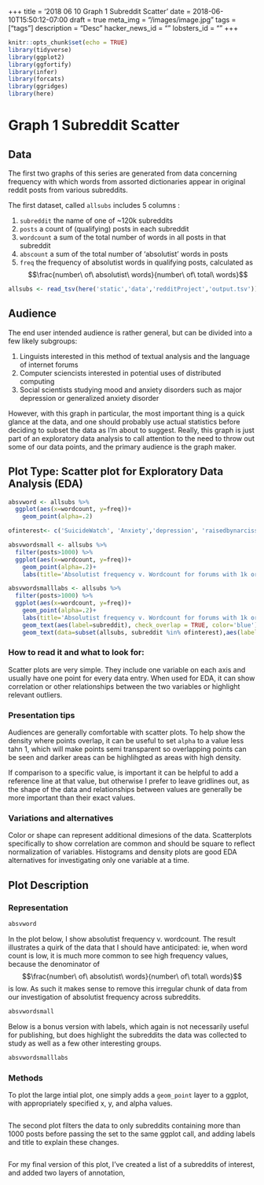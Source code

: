 +++
title = '2018 06 10 Graph 1 Subreddit Scatter'
date = 2018-06-10T15:50:12-07:00
draft = true
meta_img = "/images/image.jpg"
tags = ["tags"]
description = "Desc"
hacker_news_id = ""
lobsters_id = ""
+++



```r
knitr::opts_chunk$set(echo = TRUE)
library(tidyverse)
library(ggplot2)
library(ggfortify)
library(infer)
library(forcats)
library(ggridges)
library(here)
```

# Graph 1 Subreddit Scatter

## Data

The first two graphs of this series are generated from data concerning frequency with which words from assorted dictionaries appear in original reddit posts from various subreddits. 

The first dataset, called `allsubs` includes 5 columns : 

1. `subreddit` the name of one of ~120k subreddits
1. `posts` a count of (qualifying\footnote{only posts of 100+ words in length, marked as 'self' posts, ie. user generated text, not external links were counted in this data collection}) posts in each subreddit
1. `wordcount` a sum of the total number of words in all posts in that subreddit
1.  `abscount` a sum of the total number of 'absolutist'\footnote{Examples of absolutist words are: `always', `never', `completely', etc. For definitions and selection process of `absolutist' words, see: \href{http://journals.sagepub.com/doi/abs/10.1177/2167702617747074}{In an Absolute State}  by AlMosaiwi and Johnstone (2018)} words in posts  
1. `freq` the frequency of absolutist words in qualifying posts, calculated as $$\frac{number\ of\ absolutist\ words}{number\ of\ total\ words}$$


```r
allsubs <- read_tsv(here('static','data','redditProject','output.tsv'))
```
## Audience

The end user intended audience is rather general, but can be divided into a few likely subgroups: 

1. Linguists interested in this method of textual analysis and the language of internet forums
1. Computer sciencists interested in potential uses of distributed computing
1. Social scientists studying mood and anxiety disorders such as major depression or generalized anxiety disorder\footnote{Again I refer the reader to \href{http://journals.sagepub.com/doi/abs/10.1177/2167702617747074}{In an Absolute State}  by AlMosaiwi and Johnstone (2018)}

However, with this graph in particular, the most important thing is a quick glance at the data, and one should probably use actual statistics before deciding to subset the data as I'm about to suggest. Really, this graph is just part of an exploratory data analysis to call attention to the need to throw out some of our data points, and the primary audience is the graph maker. 

## Plot Type: Scatter plot for Exploratory Data Analysis (EDA)
```r
absvword <- allsubs %>% 
  ggplot(aes(x=wordcount, y=freq))+
    geom_point(alpha=.2)
```

```r
ofinterest<- c('SuicideWatch', 'Anxiety','depression', 'raisedbynarcissists')

absvwordsmall <- allsubs %>%
  filter(posts>1000) %>% 
  ggplot(aes(x=wordcount, y=freq))+
    geom_point(alpha=.2)+
    labs(title='Absolutist frequency v. Wordcount for forums with 1k or more posts', x='Wordcount (minimum = 1 mil )')
```

```r

absvwordsmalllabs <- allsubs %>%
  filter(posts>1000) %>% 
  ggplot(aes(x=wordcount, y=freq))+
    geom_point(alpha=.2)+
    labs(title='Absolutist frequency v. Wordcount for forums with 1k or more posts', x='Wordcount (minimum = 1 mil)')+
    geom_text(aes(label=subreddit), check_overlap = TRUE, color='blue')+
    geom_text(data=subset(allsubs, subreddit %in% ofinterest),aes(label=subreddit), check_overlap = FALSE, color='red')

```

### How to read it and what to look for: 

Scatter plots are very simple. They include one variable on each axis and usually have one point for every data entry. When used for EDA, it can show correlation or other relationships between the two variables or highlight relevant outliers. 

### Presentation tips

Audiences are generally comfortable with scatter plots. To help show the density where points overlap, it can be useful to set `alpha` to a value less tahn 1, which will make points semi transparent so overlapping points can be seen and darker areas can be highlihgted as areas with high density. 

If comparison to a specific value, is important it can be helpful to add a reference line at that value, but otherwise I prefer to leave gridlines out, as the shape of the data and relationships between values are generally be more important than their exact values. 

### Variations and alternatives

Color or shape can represent additional dimesions of the data. Scatterplots specifically to show correlation are common and should be square to reflect normalization of variables. Histograms and density plots are good EDA alternatives for investigating only one variable at a time. 

## Plot Description

### Representation

```r
absvword
```

In the plot below, I show absolutist frequency v. wordcount. The result illustrates a quirk of the data that I should have anticipated: ie, when word count is low, it is much more common to see high frequency values, because the denominator of $$\frac{number\ of\ absolutist\ words}{number\ of\ total\ words}$$ is low. As such it makes sense to 
remove this irregular chunk of data from our investigation of absolutist frequency across subreddits.  

```r
absvwordsmall
```

Below is a bonus version with labels, which again is not necessarily useful for publishing, but does highlight the subreddits the data was collected to study as well as a few other interesting groups. 

```r
absvwordsmalllabs
```

### Methods

To plot the large intial plot, one simply adds a `geom_point` layer to a ggplot, with appropriately specified x, y, and alpha values. 

```r

```

The second plot filters the data to only subreddits containing more than 1000 posts before passing the set to the same ggplot call, and adding labels and title to explain these changes.  

```r

```


For my final version of this plot, I've created a list of a subreddits of interest, and added two layers of annotation,  
```r

```
